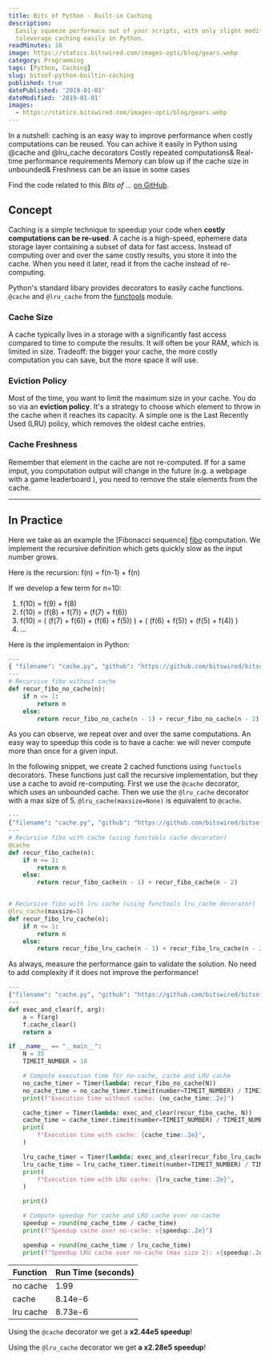 ```yaml
---
title: Bits of Python - Built-in Caching
description:
  Easily squeeze performace out of your scripts, with only slight modifications. Learn how
  toleverage caching easily in Python.
readMinutes: 10
image: https://statics.bitswired.com/images-opti/blog/gears.webp
category: Programming
tags: [Python, Caching]
slug: bitsof-python-builtin-caching
published: true
datePublished: '2019-01-01'
dateModified: '2019-01-01'
images:
  - https://statics.bitswired.com/images-opti/blog/gears.webp
---
```


<BitsOfSummary>
  <BitsOfNutshell>
    In a nutshell: caching is an easy way to improve performance when costly computations can be
    reused. You can achive it easily in Python using @cache and @lru_cache decorators
  </BitsOfNutshell>
  <BitsOfInfoWarnSection>
    <BitsOfInfoBlock>
      Costly repeated computations& Real-time performance requirements
    </BitsOfInfoBlock>
    <BitsOfWarnBlock>
      Memory can blow up if the cache size in unbounded& Freshness can be an issue in some cases
    </BitsOfWarnBlock>
  </BitsOfInfoWarnSection>
</BitsOfSummary>

Find the code related to this _Bits of ..._ [on GitHub][github repo].

## Concept

Caching is a simple technique to speedup your code when **costly computations can be re-used**. A
cache is a high-speed, ephemere data storage layer containing a subset of data for fast access.
Instead of computing over and over the same costly results, you store it into the cache. When you
need it later, read it from the cache instead of re-computing.

Python's standard libary provides decorators to easily cache functions. `@cache` and `@lru_cache`
from the [functools][functools] module.

### Cache Size

A cache typically lives in a storage with a significantly fast access compared to time to compute
the results. It will often be your RAM, which is limited in size. Tradeoff: the bigger your cache,
the more costly computation you can save, but the more space it will use.

### Eviction Policy

Most of the time, you want to limit the maximum size in your cache. You do so via an **eviction
policy**. It's a strategy to choose which element to throw in the cache when it reaches its
capacity. A simple one is the Last Recently Used (LRU) policy, which removes the oldest cache
entries.

### Cache Freshness

Remember that element in the cache are not re-computed. If for a same imput, you computation output
will change in the future (e.g. a webpage with a game leaderboard ), you need to remove the stale
elements from the cache.

---

## In Practice

Here we take as an example the [Fibonacci sequence] [fibo] computation. We implement the recursive
definition which gets quickly slow as the input number grows.

Here is the recursion: f(n) = f(n-1) + f(n)

If we develop a few term for n=10:

1. f(10) = f(9) + f(8)
2. f(10) = (f(8) + f(7)) + (f(7) + f(6))
3. f(10) = ( (f(7) + f(6)) + (f(6) + f(5)) ) + ( (f(6) + f(5)) + (f(5) + f(4)) )
4. ...

Here is the implementaion in Python:

```python
---
{ "filename": "cache.py", "github": "https://github.com/bitswired/bitsof/blob/master/python/bits_of_python/caching/cache.py" }
---
# Recursive fibo without cache
def recur_fibo_no_cache(n):
    if n <= 1:
        return n
    else:
        return recur_fibo_no_cache(n - 1) + recur_fibo_no_cache(n - 2)
```

As you can observe, we repeat over and over the same computations. An easy way to speedup this code
is to have a cache: we will never compute more than once for a given input.

In the following snippet, we create 2 cached functions using `functools` decorators. These functions
just call the recursive implementation, but they use a cache to avoid re-computing. First we use the
`@cache` decorator, which uses an unbounded cache. Then we use the `@lru_cache` decorator with a max
size of 5. `@lru_cache(maxsize=None)` is equivalent to `@cache`.

```python
---
{"filename": "cache.py", "github": "https://github.com/bitswired/bitsof-python/blob/master/bitsof-python/caching/cache.py" }
---
# Recursive fibo with cache (using functools cache decorator)
@cache
def recur_fibo_cache(n):
    if n <= 1:
        return n
    else:
        return recur_fibo_cache(n - 1) + recur_fibo_cache(n - 2)


# Recursive fibo with lru cache (using functools lru_cache decorator)
@lru_cache(maxsize=5)
def recur_fibo_lru_cache(n):
    if n <= 1:
        return n
    else:
        return recur_fibo_lru_cache(n - 1) + recur_fibo_lru_cache(n - 2)
```

As always, measure the performance gain to validate the solution. No need to add complexity if it
does not improve the performance!

```python
---
{"filename": "cache.py", "github": "https://github.com/bitswired/bitsof-python/blob/master/bitsof-python/caching/cache.py", "collapsable": true }
---
def exec_and_clear(f, arg):
    a = f(arg)
    f.cache_clear()
    return a

if __name__ == "__main__":
    N = 35
    TIMEIT_NUMBER = 10

    # Compute execution time for no-cache, cache and LRU cache
    no_cache_timer = Timer(lambda: recur_fibo_no_cache(N))
    no_cache_time = no_cache_timer.timeit(number=TIMEIT_NUMBER) / TIMEIT_NUMBER
    print(f"Execution time without cache: {no_cache_time:.2e}")

    cache_timer = Timer(lambda: exec_and_clear(recur_fibo_cache, N))
    cache_time = cache_timer.timeit(number=TIMEIT_NUMBER) / TIMEIT_NUMBER
    print(
        f"Execution time with cache: {cache_time:.2e}",
    )

    lru_cache_timer = Timer(lambda: exec_and_clear(recur_fibo_lru_cache, N))
    lru_cache_time = lru_cache_timer.timeit(number=TIMEIT_NUMBER) / TIMEIT_NUMBER
    print(
        f"Execution time with LRU cache: {lru_cache_time:.2e}",
    )

    print()

    # Compute speedup for cache and LRU cache over no-cache
    speedup = round(no_cache_time / cache_time)
    print(f"Speedup cache over no-cache: x{speedup:.2e}")

    speedup = round(no_cache_time / lru_cache_time)
    print(f"Speedup LRU cache over no-cache (max size 2): x{speedup:.2e}")
```

| Function  | Run Time (seconds) |
| --------- | ------------------ |
| no cache  | 1.99               |
| cache     | 8.14e-6            |
| lru cache | 8.73e-6            |

Using the `@cache` decorator we get a **x2.44e5 speedup**!

Using the `@lru_cache` decorator we get **a x2.28e5 speedup**!

<LinLogLineChart
  title="Execution time for cache vs no-cache implementation"
  xLabel="Execution time"
  yLabel="N"
  width="100%"
  height={300}
  numYTicks={2}
  gridNumYTicks={2}
  series={data}
/>

[github repo]: https://github.com/bitswired/bitsof-python/blob/master/bitsof-python/caching/cache.py
[fibo]: https://en.wikipedia.org/wiki/Fibonacci_number
[functools]: https://docs.python.org/3/library/functools.html
